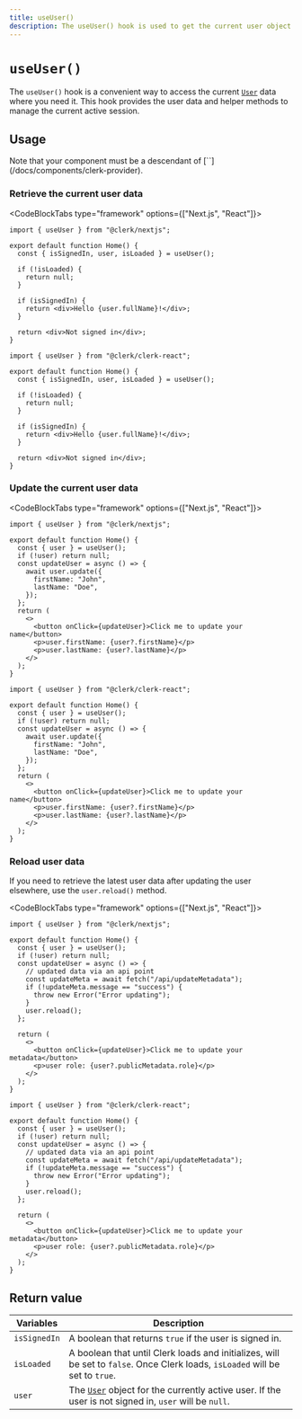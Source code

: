 ```yaml
---
title: useUser()
description: The useUser() hook is used to get the current user object and to update the user's data on the client side.
---
```


# `useUser()`

The `useUser()` hook is a convenient way to access the current [`User`](/docs/references/javascript/user/user) data where you need it. This hook provides the user data and helper methods to manage the current active session.

## Usage

<Callout type="info">
  Note that your component must be a descendant of [`<ClerkProvider>`](/docs/components/clerk-provider).
</Callout>

### Retrieve the current user data

<CodeBlockTabs type="framework" options={["Next.js", "React"]}>
```tsx filename="pages/index.tsx"
import { useUser } from "@clerk/nextjs";

export default function Home() {
  const { isSignedIn, user, isLoaded } = useUser();

  if (!isLoaded) {
    return null;
  }

  if (isSignedIn) {
    return <div>Hello {user.fullName}!</div>;
  }

  return <div>Not signed in</div>;
}

```

```tsx filename="home.tsx"
import { useUser } from "@clerk/clerk-react";

export default function Home() {
  const { isSignedIn, user, isLoaded } = useUser();

  if (!isLoaded) {
    return null;
  }

  if (isSignedIn) {
    return <div>Hello {user.fullName}!</div>;
  }

  return <div>Not signed in</div>;
}

```
</CodeBlockTabs>

### Update the current user data

<CodeBlockTabs type="framework" options={["Next.js", "React"]}>
```tsx filename="app/page.tsx"
import { useUser } from "@clerk/nextjs";

export default function Home() {
  const { user } = useUser();
  if (!user) return null;
  const updateUser = async () => {
    await user.update({
      firstName: "John",
      lastName: "Doe",
    });
  };
  return (
    <>
      <button onClick={updateUser}>Click me to update your name</button>
      <p>user.firstName: {user?.firstName}</p>
      <p>user.lastName: {user?.lastName}</p>
    </>
  );
}
```

```tsx filename="home.tsx"
import { useUser } from "@clerk/clerk-react";

export default function Home() {
  const { user } = useUser();
  if (!user) return null;
  const updateUser = async () => {
    await user.update({
      firstName: "John",
      lastName: "Doe",
    });
  };
  return (
    <>
      <button onClick={updateUser}>Click me to update your name</button>
      <p>user.firstName: {user?.firstName}</p>
      <p>user.lastName: {user?.lastName}</p>
    </>
  );
}
```
</CodeBlockTabs>

### Reload user data

If you need to retrieve the latest user data after updating the user elsewhere, use the `user.reload()` method.

<CodeBlockTabs type="framework" options={["Next.js", "React"]}>
```tsx filename="app/page.tsx"
import { useUser } from "@clerk/nextjs";

export default function Home() {
  const { user } = useUser();
  if (!user) return null;
  const updateUser = async () => {
    // updated data via an api point
    const updateMeta = await fetch("/api/updateMetadata");
    if (!updateMeta.message == "success") {
      throw new Error("Error updating");
    }
    user.reload();
  };

  return (
    <>
      <button onClick={updateUser}>Click me to update your metadata</button>
      <p>user role: {user?.publicMetadata.role}</p>
    </>
  );
}
```

```tsx filename="home.tsx"
import { useUser } from "@clerk/clerk-react";

export default function Home() {
  const { user } = useUser();
  if (!user) return null;
  const updateUser = async () => {
    // updated data via an api point
    const updateMeta = await fetch("/api/updateMetadata");
    if (!updateMeta.message == "success") {
      throw new Error("Error updating");
    }
    user.reload();
  };

  return (
    <>
      <button onClick={updateUser}>Click me to update your metadata</button>
      <p>user role: {user?.publicMetadata.role}</p>
    </>
  );
}
```
</CodeBlockTabs>

## Return value

| Variables | Description |
| --- | --- |
| `isSignedIn` | A boolean that returns `true` if the user is signed in. |
| `isLoaded` | A boolean that until Clerk loads and initializes, will be set to `false`. Once Clerk loads, `isLoaded` will be set to `true`. |
| `user` | The [`User`](/docs/references/javascript/user/user) object for the currently active user. If the user is not signed in, `user` will be `null`. |